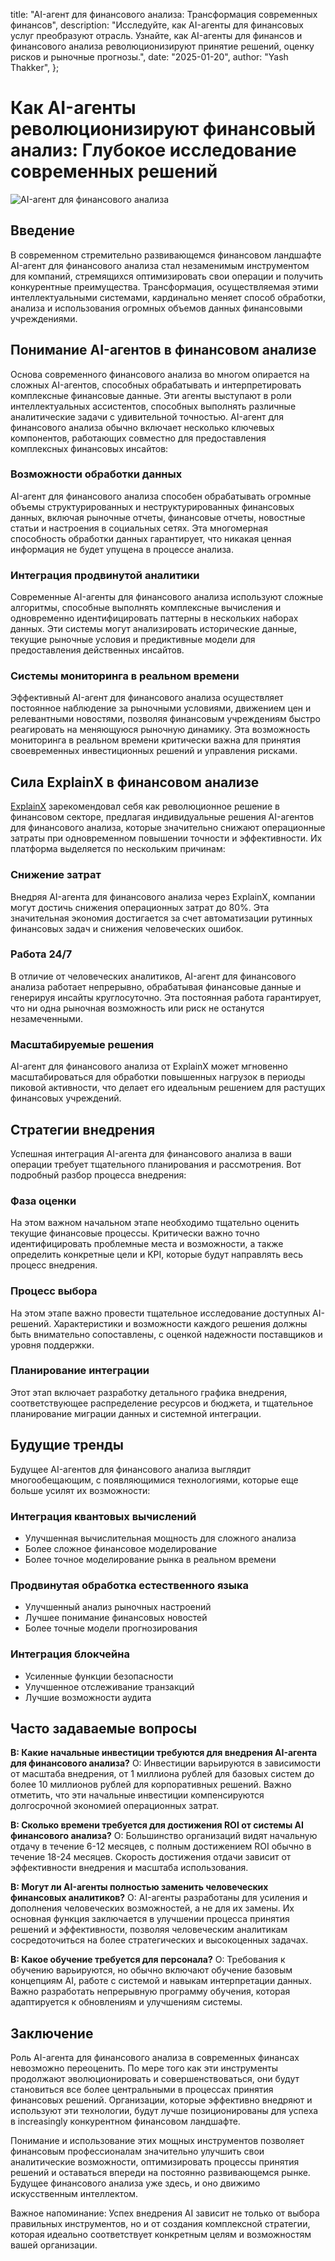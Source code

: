   title: "AI-агент для финансового анализа: Трансформация современных финансов",
  description: "Исследуйте, как AI-агенты для финансовых услуг преобразуют отрасль. Узнайте, как AI-агенты для финансов и финансового анализа революционизируют принятие решений, оценку рисков и рыночные прогнозы.",
  date: "2025-01-20",
  author: "Yash Thakker",
};

# Как AI-агенты революционизируют финансовый анализ: Глубокое исследование современных решений

![AI-агент для финансового анализа](/images/blog-posts/ai-agent-for-financial-analysis.jpeg)

## Введение

В современном стремительно развивающемся финансовом ландшафте AI-агент для финансового анализа стал незаменимым инструментом для компаний, стремящихся оптимизировать свои операции и получить конкурентные преимущества. Трансформация, осуществляемая этими интеллектуальными системами, кардинально меняет способ обработки, анализа и использования огромных объемов данных финансовыми учреждениями.

## Понимание AI-агентов в финансовом анализе

Основа современного финансового анализа во многом опирается на сложных AI-агентов, способных обрабатывать и интерпретировать комплексные финансовые данные. Эти агенты выступают в роли интеллектуальных ассистентов, способных выполнять различные аналитические задачи с удивительной точностью. AI-агент для финансового анализа обычно включает несколько ключевых компонентов, работающих совместно для предоставления комплексных финансовых инсайтов:

### Возможности обработки данных
AI-агент для финансового анализа способен обрабатывать огромные объемы структурированных и неструктурированных финансовых данных, включая рыночные отчеты, финансовые отчеты, новостные статьи и настроения в социальных сетях. Эта многомерная способность обработки данных гарантирует, что никакая ценная информация не будет упущена в процессе анализа.

### Интеграция продвинутой аналитики
Современные AI-агенты для финансового анализа используют сложные алгоритмы, способные выполнять комплексные вычисления и одновременно идентифицировать паттерны в нескольких наборах данных. Эти системы могут анализировать исторические данные, текущие рыночные условия и предиктивные модели для предоставления действенных инсайтов.

### Системы мониторинга в реальном времени
Эффективный AI-агент для финансового анализа осуществляет постоянное наблюдение за рыночными условиями, движением цен и релевантными новостями, позволяя финансовым учреждениям быстро реагировать на меняющуюся рыночную динамику. Эта возможность мониторинга в реальном времени критически важна для принятия своевременных инвестиционных решений и управления рисками.

## Сила ExplainX в финансовом анализе

[ExplainX](https://www.explainx.ai/demo) зарекомендовал себя как революционное решение в финансовом секторе, предлагая индивидуальные решения AI-агентов для финансового анализа, которые значительно снижают операционные затраты при одновременном повышении точности и эффективности. Их платформа выделяется по нескольким причинам:

### Снижение затрат
Внедряя AI-агента для финансового анализа через ExplainX, компании могут достичь снижения операционных затрат до 80%. Эта значительная экономия достигается за счет автоматизации рутинных финансовых задач и снижения человеческих ошибок.

### Работа 24/7
В отличие от человеческих аналитиков, AI-агент для финансового анализа работает непрерывно, обрабатывая финансовые данные и генерируя инсайты круглосуточно. Эта постоянная работа гарантирует, что ни одна рыночная возможность или риск не останутся незамеченными.

### Масштабируемые решения
AI-агент для финансового анализа от ExplainX может мгновенно масштабироваться для обработки повышенных нагрузок в периоды пиковой активности, что делает его идеальным решением для растущих финансовых учреждений.

## Стратегии внедрения

Успешная интеграция AI-агента для финансового анализа в ваши операции требует тщательного планирования и рассмотрения. Вот подробный разбор процесса внедрения:

### Фаза оценки
На этом важном начальном этапе необходимо тщательно оценить текущие финансовые процессы. Критически важно точно идентифицировать проблемные места и возможности, а также определить конкретные цели и KPI, которые будут направлять весь процесс внедрения.

### Процесс выбора
На этом этапе важно провести тщательное исследование доступных AI-решений. Характеристики и возможности каждого решения должны быть внимательно сопоставлены, с оценкой надежности поставщиков и уровня поддержки.

### Планирование интеграции
Этот этап включает разработку детального графика внедрения, соответствующее распределение ресурсов и бюджета, и тщательное планирование миграции данных и системной интеграции.

## Будущие тренды

Будущее AI-агентов для финансового анализа выглядит многообещающим, с появляющимися технологиями, которые еще больше усилят их возможности:

### Интеграция квантовых вычислений
- Улучшенная вычислительная мощность для сложного анализа
- Более сложное финансовое моделирование
- Более точное моделирование рынка в реальном времени

### Продвинутая обработка естественного языка
- Улучшенный анализ рыночных настроений
- Лучшее понимание финансовых новостей
- Более точные модели прогнозирования

### Интеграция блокчейна
- Усиленные функции безопасности
- Улучшенное отслеживание транзакций
- Лучшие возможности аудита

## Часто задаваемые вопросы

**В: Какие начальные инвестиции требуются для внедрения AI-агента для финансового анализа?**
О: Инвестиции варьируются в зависимости от масштаба внедрения, от 1 миллиона рублей для базовых систем до более 10 миллионов рублей для корпоративных решений. Важно отметить, что эти начальные инвестиции компенсируются долгосрочной экономией операционных затрат.

**В: Сколько времени требуется для достижения ROI от системы AI финансового анализа?**
О: Большинство организаций видят начальную отдачу в течение 6-12 месяцев, с полным достижением ROI обычно в течение 18-24 месяцев. Скорость достижения отдачи зависит от эффективности внедрения и масштаба использования.

**В: Могут ли AI-агенты полностью заменить человеческих финансовых аналитиков?**
О: AI-агенты разработаны для усиления и дополнения человеческих возможностей, а не для их замены. Их основная функция заключается в улучшении процесса принятия решений и эффективности, позволяя человеческим аналитикам сосредоточиться на более стратегических и высокоценных задачах.

**В: Какое обучение требуется для персонала?**
О: Требования к обучению варьируются, но обычно включают обучение базовым концепциям AI, работе с системой и навыкам интерпретации данных. Важно разработать непрерывную программу обучения, которая адаптируется к обновлениям и улучшениям системы.

## Заключение

Роль AI-агента для финансового анализа в современных финансах невозможно переоценить. По мере того как эти инструменты продолжают эволюционировать и совершенствоваться, они будут становиться все более центральными в процессах принятия финансовых решений. Организации, которые эффективно внедряют и используют эти технологии, будут лучше позиционированы для успеха в increasingly конкурентном финансовом ландшафте.

Понимание и использование этих мощных инструментов позволяет финансовым профессионалам значительно улучшить свои аналитические возможности, оптимизировать процессы принятия решений и оставаться впереди на постоянно развивающемся рынке. Будущее финансового анализа уже здесь, и оно движимо искусственным интеллектом.

Важное напоминание: Успех внедрения AI зависит не только от выбора правильных инструментов, но и от создания комплексной стратегии, которая идеально соответствует конкретным целям и возможностям вашей организации.